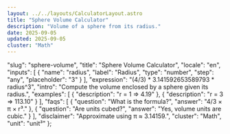 ```yaml
---
layout: ../../layouts/CalculatorLayout.astro
title: "Sphere Volume Calculator"
description: "Volume of a sphere from its radius."
date: 2025-09-05
updated: 2025-09-05
cluster: "Math"
---
```



  "slug": "sphere-volume",
  "title": "Sphere Volume Calculator",
  "locale": "en",
  "inputs": [
    {
      "name": "radius",
      "label": "Radius",
      "type": "number",
      "step": "any",
      "placeholder": "3"
    }
  ],
  "expression": "(4/3) * 3.141592653589793 * radius^3",
  "intro": "Compute the volume enclosed by a sphere given its radius.",
  "examples": [
    {
      "description": "r = 1 ⇒ 4.19"
    },
    {
      "description": "r = 3 ⇒ 113.10"
    }
  ],
  "faqs": [
    {
      "question": "What is the formula?",
      "answer": "4/3 × π × r³."
    },
    {
      "question": "Are units cubed?",
      "answer": "Yes, volume units are cubic."
    }
  ],
  "disclaimer": "Approximate using π ≈ 3.14159.",
  "cluster": "Math",
  "unit": "unit³"
};

<Calculator schema={schema} />
